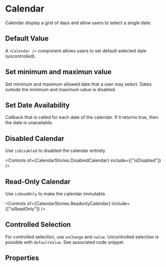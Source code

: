 
<Meta of={CalendarStories} />

# Calendar

Calendar display a grid of days and allow users to select a single date.

<Canvas of={CalendarStories.Default}/>

## Default Value

A `<Calendar />` component allows users to set default selected date (uncontrolled).

<Canvas of={CalendarStories.DefaultValue}/>

## Set minimum and maximun value

Set minimum and maximum allowed date that a user may select. Dates outside the minimum and maximum value is disabled.

<Canvas of={CalendarStories.LimitAvailableDates}/>

## Set Date Availability

Callback that is called for each date of the calendar. If it returns true, then the date is unavailable.

<Canvas of={CalendarStories.DatesAvailability}/>

## Disabled Calendar

Use `isDisabled` to disabled the calendar entirely.

<Canvas of={CalendarStories.DisabledCalendar} />

<Controls of={CalendarStories.DisabledCalendar} include={["isDisabled"]} />

## Read-Only Calendar

Use `isReadOnly` to make the calendar immutable.

<Canvas of={CalendarStories.ReadonlyCalendar} />

<Controls of={CalendarStories.ReadonlyCalendar} include={["isReadOnly"]} />

## Controlled Selection

For controlled selection, use `onChange` and `value`. Uncontrolled selection is possible with `defaultValue`. See associated code snippet.

<Canvas of={CalendarStories.ControlledSelection} />

## Properties

<ArgTypes of={Calendar} />
